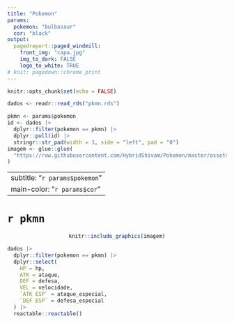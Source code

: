 ```yaml
---
title: "Pokemon"
params:
  pokemon: "bulbasaur"
  cor: "black"
output: 
  pagedreport::paged_windmill:
    front_img: "capa.jpg"
    img_to_dark: FALSE
    logo_to_white: TRUE
# knit: pagedown::chrome_print
---
```


```r
knitr::opts_chunk$set(echo = FALSE)
```

```r
dados <- readr::read_rds("pkmn.rds")

pkmn <- params$pokemon
id <- dados |>
  dplyr::filter(pokemon == pkmn) |>
  dplyr::pull(id) |>
  stringr::str_pad(width = 3, side = "left", pad = "0")
imagem <- glue::glue(
  "https://raw.githubusercontent.com/HybridShivam/Pokemon/master/assets/images/{id}.png"
)
```


---
subtitle: "`r params$pokemon`"
main-color: "`r params$cor`"
---

# `r pkmn` {-}

<center>
```r
knitr::include_graphics(imagem)
```
</center>

```r
dados |> 
  dplyr::filter(pokemon == pkmn) |> 
  dplyr::select(
    HP = hp,
    ATK = ataque,
    DEF = defesa,
    VEL = velocidade,
    `ATK ESP` = ataque_especial,
    `DEF ESP` = defesa_especial
  ) |> 
  reactable::reactable()
```


<div style = "display: none;">
$$
1
$$
</div>


